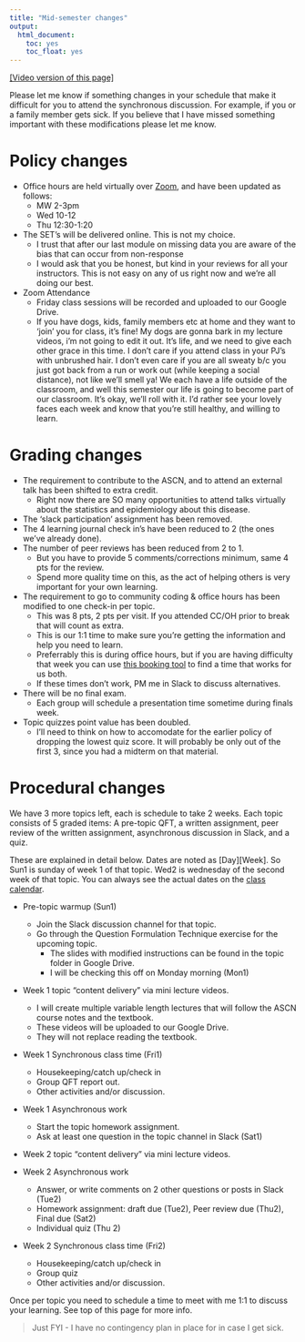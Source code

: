 ```yaml
---
title: "Mid-semester changes"
output: 
  html_document: 
    toc: yes
    toc_float: yes
---
```


[[Video version of this page]]()

Please let me know if something changes in your schedule that make it difficult for you to attend the synchronous discussion. For example, if you or a family member gets sick.  If you believe that I have missed something important with these modifications please let me know. 

# Policy changes
* Office hours are held virtually over [Zoom](https://csuchico.zoom.us/my/rdonatello), and have been updated as follows: 
    - MW 2-3pm
    - Wed 10-12
    - Thu 12:30-1:20
* The SET's will be delivered online. This is not my choice. 
    - I trust that after our last module on missing data you are aware of the bias that can occur from non-response
    - I would ask that you be honest, but kind in your reviews for all your instructors. This is not easy on any of us right now and we're all doing our best. 
* Zoom Attendance
  - Friday class sessions will be recorded and uploaded to our Google Drive. 
  - If you have dogs, kids, family members etc at home and they want to 'join' you for class, it's fine! My dogs are gonna bark in my lecture videos, i'm not going to edit it out. It's life, and we need to give each other grace in this time. I don't care if you attend class in your PJ's with unbrushed hair. I don't even care if you are all sweaty b/c you just got back from a run or work out (while keeping a social distance), not like we'll smell ya! We each have a life outside of the classroom, and well this semester our life is going to become part of our classroom. It's okay, we'll roll with it. I'd rather see your lovely faces each week and know that you're still healthy, and willing to learn. 


# Grading changes

* The requirement to contribute to the ASCN, and to attend an external talk has been shifted to extra credit. 
    - Right now there are SO many opportunities to attend talks virtually about the statistics and epidemiology about this disease. 
* The 'slack participation' assignment has been removed. 
* The 4 learning journal check in's have been reduced to 2 (the ones we've already done). 
* The number of peer reviews has been reduced from 2 to 1.
    - But you have to provide 5 comments/corrections minimum, same 4 pts for the review. 
    - Spend more quality time on this, as the act of helping others is very important for your own learning. 
* The requirement to go to community coding & office hours has been modified to one check-in per topic. 
    - This was 8 pts, 2 pts per visit. If you attended CC/OH prior to break that will count as extra. 
    - This is our 1:1 time to make sure you're getting the information and help you need to learn. 
    - Preferrably this is during office hours, but if you are having difficulty that week you can use [this booking tool](https://dr-donatello.youcanbook.me) to find a time that works for us both. 
    - If these times don't work, PM me in Slack to discuss alternatives. 
* There will be no final exam. 
    - Each group will schedule a presentation time sometime during finals week. 
* Topic quizzes point value has been doubled. 
    - I'll need to think on how to accomodate for the earlier policy of dropping the lowest quiz score. It will probably be only out of the first 3, since you had a midterm on that material. 

# Procedural changes

We have 3 more topics left, each is schedule to take 2 weeks. Each topic consists of 5 graded items: A pre-topic QFT, a written assignment, peer review of the written assignment, asynchronous discussion in Slack, and a quiz. 

These are explained in detail below. Dates are noted as [Day][Week]. So Sun1 is sunday of week 1 of that topic. Wed2 is wednesday of the second week of that topic. You can always see the actual dates on the [class calendar](https://norcalbiostat.github.io/MATH456/schedule.html). 

* Pre-topic warmup (Sun1)
  - Join the Slack discussion channel for that topic. 
  - Go through the Question Formulation Technique exercise for the upcoming topic. 
    - The slides with modified instructions can be found in the topic folder in Google Drive. 
    - I will be checking this off on Monday morning (Mon1)
    
* Week 1 topic "content delivery" via mini lecture videos. 
  - I will create multiple variable length lectures that will follow the ASCN course notes and the textbook. 
  - These videos will be uploaded to our Google Drive. 
  - They will not replace reading the textbook. 
      
* Week 1 Synchronous class time (Fri1)
  - Housekeeping/catch up/check in
  - Group QFT report out.  
  - Other activities and/or discussion. 
    
* Week 1 Asynchronous work
  - Start the topic homework assignment.
  - Ask at least one question in the topic channel in Slack (Sat1)
          
* Week 2 topic "content delivery" via mini lecture videos. 

* Week 2 Asynchronous work          
  - Answer, or write comments on 2 other questions or posts in Slack (Tue2)
  - Homework assignment: draft due (Tue2), Peer review due (Thu2), Final due (Sat2)
  - Individual quiz (Thu 2)

* Week 2 Synchronous class time (Fri2)
  - Housekeeping/catch up/check in
  - Group quiz
  - Other activities and/or discussion. 
    
Once per topic you need to schedule a time to meet with me 1:1 to discuss your learning. See top of this page for more info. 

> Just FYI - I have no contingency plan in place for in case I get sick. 

  